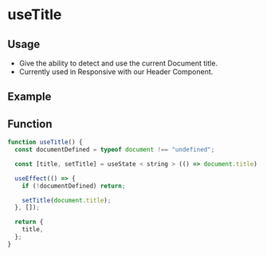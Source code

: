
# useTitle

## Usage

- Give the ability to detect and use the current Document title.
- Currently used in Responsive with our Header Component.

## Example

<Canvas>
  <Story id="hooks-usetitle--example" />
</Canvas>

## Function

```jsx
function useTitle() {
  const documentDefined = typeof document !== "undefined";

  const [title, setTitle] = useState < string > (() => document.title);

  useEffect(() => {
    if (!documentDefined) return;

    setTitle(document.title);
  }, []);

  return {
    title,
  };
}
```

